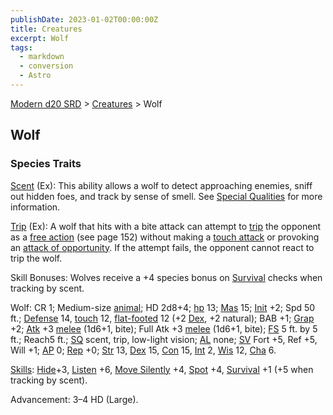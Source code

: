 ```yaml
---
publishDate: 2023-01-02T00:00:00Z
title: Creatures
excerpt: Wolf
tags:
  - markdown
  - conversion
  - Astro
---
```


[Modern d20 SRD](/#modernD20) > [Creatures](modern-d20-srd-creatures-index) > Wolf

## Wolf

### Species Traits

[Scent](modern-d20-srd-special-abilities-scent) (Ex): This ability allows a wolf to detect approaching enemies, sniff out hidden foes, and track by sense of smell. See [Special Qualities](modern-d20-srd-creatures-creature-overview) for more information.

[Trip](modern-d20-srd-combat-trip) (Ex): A wolf that hits with a bite attack can attempt to [trip](modern-d20-srd-combat-trip) the opponent as a [free action](modern-d20-srd-combat-action-types) (see page 152) without making a [touch attack](modern-d20-srd-combat-attack-actions) or provoking an [attack of opportunity](modern-d20-srd-combat-attacks-of-opportunity). If the attempt fails, the opponent cannot react to trip the wolf.

Skill Bonuses: Wolves receive a +4 species bonus on [Survival](modern-d20-srd-skills-survival) checks when tracking by scent.

Wolf: CR 1; Medium-size [animal](modern-d20-srd-creature-types-animal); HD 2d8+4; [hp](modern-d20-srd-combat-hit-points) 13; [Mas](modern-d20-srd-creatures-creature-overview) 15; [Init](modern-d20-srd-combat-initiative) +2; Spd 50 ft.; [Defense](modern-d20-srd-combat-defense) 14, [touch](modern-d20-srd-combat-attack-actions) 12, [flat-footed](modern-d20-srd-combat-surprise) 12 (+2 [Dex](modern-d20-srd-basics-ability-scores), +2 natural); BAB +1; [Grap](modern-d20-srd-combat-grapple) +2; [Atk](modern-d20-srd-combat-attack-roll) +3 [melee](modern-d20-srd-combat-attack-roll) (1d6+1, bite); Full Atk +3 [melee](modern-d20-srd-combat-attack-roll) (1d6+1, bite); [FS](modern-d20-srd-creatures-creature-overview) 5 ft. by 5 ft.; Reach5 ft.; [SQ](modern-d20-srd-creatures-creature-overview) scent, trip, low-light vision; [AL](modern-d20-srd-basics-allegiances) none; [SV](modern-d20-srd-basics-saving-throws) Fort +5, Ref +5, Will +1; [AP](modern-d20-srd-creatures-creature-overview) 0; [Rep](modern-d20-srd-creatures-creature-overview) +0; [Str](modern-d20-srd-basics-ability-scores) 13, [Dex](modern-d20-srd-basics-ability-scores) 15, [Con](modern-d20-srd-basics-ability-scores) 15, [Int](modern-d20-srd-basics-ability-scores) 2, [Wis](modern-d20-srd-basics-ability-scores) 12, [Cha](modern-d20-srd-basics-ability-scores) 6.

[Skills](modern-d20-srd-skills-index): [Hide](modern-d20-srd-skills-hide)+3, [Listen](modern-d20-srd-skills-listen) +6, [Move Silently](modern-d20-srd-skills-move-silently) +4, [Spot](modern-d20-srd-skills-spot) +4, [Survival](modern-d20-srd-skills-survival) +1 (+5 when tracking by scent).

Advancement: 3–4 HD (Large).
